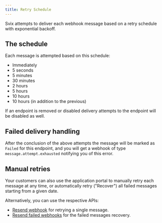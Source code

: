```yaml
---
title: Retry Schedule
---
```


Svix attempts to deliver each webhook message based on a retry schedule with exponential backoff.


## The schedule

Each message is attempted based on this schedule:

- Immediately
- 5 seconds
- 5 minutes
- 30 minutes
- 2 hours
- 5 hours
- 10 hours
- 10 hours (in addition to the previous)

If an endpoint is removed or disabled delivery attempts to the endpoint will be disabled as well.


## Failed delivery handling

After the conclusion of the above attempts the message will be marked as `Failed` for this endpoint, and you will get a webhook of type `message.attempt.exhausted` notifying you of this error.


## Manual retries

Your customers can also use the application portal to manually retry each message at any time, or automatically retry ("Recover") all failed messages starting from a given date.

Alternatively, you can use the respective APIs:
- [Resend webhook](https://api.svix.com/docs#operation/resend_webhook_api_v1_app__app_id__msg__msg_id__endpoint__endpoint_id__resend__post) for retrying a single message.
- [Resend failed webhooks](https://api.svix.com/docs#operation/resend_failed_webhooks_api_v1_app__app_id__endpoint__endpoint_id__recover__post) for the failed messages recovery.
